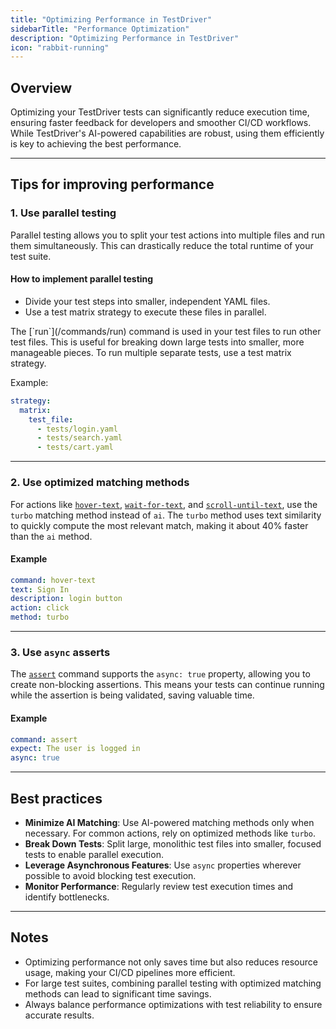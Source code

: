 ```yaml
---
title: "Optimizing Performance in TestDriver"
sidebarTitle: "Performance Optimization"
description: "Optimizing Performance in TestDriver"
icon: "rabbit-running"
---
```


## Overview

Optimizing your TestDriver tests can significantly reduce execution time, ensuring faster feedback for developers and smoother CI/CD workflows. While TestDriver's AI-powered capabilities are robust, using them efficiently is key to achieving the best performance.

---

## Tips for improving performance

### 1. Use parallel testing

Parallel testing allows you to split your test actions into multiple files and run them simultaneously. This can drastically reduce the total runtime of your test suite.

#### How to implement parallel testing

- Divide your test steps into smaller, independent YAML files.
- Use a test matrix strategy to execute these files in parallel.

<Warning>
  The [`run`](/commands/run) command is used in your test files to run other
  test files. This is useful for breaking down large tests into smaller, more
  manageable pieces. To run multiple separate tests, use a test matrix strategy.
</Warning>

Example:

```yaml
strategy:
  matrix:
    test_file:
      - tests/login.yaml
      - tests/search.yaml
      - tests/cart.yaml
```

---

### 2. Use optimized matching methods

For actions like [`hover-text`](/commands/hover-text), [`wait-for-text`](/commands/wait-for-text), and [`scroll-until-text`](/commands/scroll-until-text), use the `turbo` matching method instead of `ai`. The `turbo` method uses text similarity to quickly compute the most relevant match, making it about 40% faster than the `ai` method.

#### Example

```yaml
command: hover-text
text: Sign In
description: login button
action: click
method: turbo
```

---

### 3. Use `async` asserts

The [`assert`](/commands/assert) command supports the `async: true` property, allowing you to create non-blocking assertions. This means your tests can continue running while the assertion is being validated, saving valuable time.

#### Example

```yaml
command: assert
expect: The user is logged in
async: true
```

---

## Best practices

- **Minimize AI Matching**: Use AI-powered matching methods only when necessary. For common actions, rely on optimized methods like `turbo`.
- **Break Down Tests**: Split large, monolithic test files into smaller, focused tests to enable parallel execution.
- **Leverage Asynchronous Features**: Use `async` properties wherever possible to avoid blocking test execution.
- **Monitor Performance**: Regularly review test execution times and identify bottlenecks.

---

## Notes

- Optimizing performance not only saves time but also reduces resource usage, making your CI/CD pipelines more efficient.
- For large test suites, combining parallel testing with optimized matching methods can lead to significant time savings.
- Always balance performance optimizations with test reliability to ensure accurate results.
